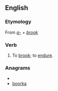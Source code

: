 ==English==
===Etymology===
From ''[[a-]]'' + ''[[brook]]''

===Verb===
{{en-verb}}
# To [[brook]]; to [[endure]].

===Anagrams===
* {{alphagram|abkoor}}
* [[boorka#English|boorka]]